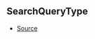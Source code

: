## SearchQueryType



- [Source](https://github.com/Androz2091/discord-player/blob/dbbd788/packages/discord-player/src/types/types.ts#L282)